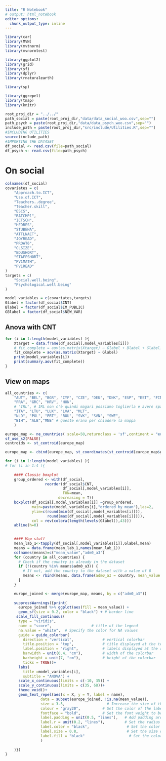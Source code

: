 ```yaml
---
title: "R Notebook"
# output: html_notebook
editor_options:
  chunk_output_type: inline
---
```


```r
library(car)
library(MVN)
library(mvtnorm)
library(mvnormtest)

library(ggplot2)
library(grid)
library(sf)
library(dplyr)
library(rnaturalearth)

library(sp)

library(ggrepel)
library(tmap)
library(knitr)

```


```r
root_proj_dir = "../../"
path_social = paste(root_proj_dir,"data/data_social_woo.csv",sep="")
path_psych = paste(root_proj_dir,"data/data_psych_woo.csv",sep="")
include_path = paste(root_proj_dir,"src/include/Utilities.R",sep="")
#INCLUDING UTILITIES
source(include_path)
#IMPORTING THE DATASET
df_social <- read.csv(file=path_social)
df_psych <- read.csv(file=path_psych)
```

# On social
```r
colnames(df_social)
covariates = c(
	"Approach.to.ICT",
	"Use.of.ICT",
	"Teachers..degree",
	"Teacher.skill",
	"ESCS",
	"RATCMP1",
	"ICTSCH",
	"HEDRES",
	"STUBEHA",
	"ATTLNACT",
	"JOYREAD",
	"PROAT6",
	"CLSIZE",
	"EDUSHORT",
	"STAFFSHORT",
	"PV1MATH",
	"PV1READ"
)
targets = c(
	"Social.well.being",
	"Psychological.well.being"
)

model_variables = c(covariates,targets)
Glabel = factor(df_social$CNT)
Blabel = factor(df_social$IM_PUBLIC)
GBlabel = factor(df_social$NEW_VAR)
```

## Anova with CNT
```r
for (i in 1:length(model_variables) ){
	Xtarget = data.frame(df_social[,model_variables[i]])
	# fit_complete = aov(as.matrix(Xtarget) ~ Glabel + Blabel + Glabel:Blabel)
	fit_complete = aov(as.matrix(Xtarget) ~ Glabel)
	print(model_variables[i])
	print(summary.aov(fit_complete))
}
```
## View on maps
```r
all_countries <- c(
	"AUT", "BEL", "BGR", "CYP", "CZE", "DEU", "DNK", "ESP", "EST", "FIN",
	"FRA", "GRC", "HRV", "HUN", 
	# "IRL", # IRL non c'è quindi magari possiamo toglierla e avere spazio?
	"ITA", "LTU", "LUX", "LVA", "MLT",
	"NLD", "POL", "PRT", "ROU", "SVK", "SVN", "SWE", 
	"BIH", "ALB","MNE" # queste erano per chiudere la mappa
	)

europe_map <- ne_countries( scale=50,returnclass = 'sf',continent = "europe")
sf_use_s2(FALSE)
centroids <- st_centroid(europe_map)

europe_map <- cbind(europe_map, st_coordinates(st_centroid(europe_map$geometry)))
```

```r
for (i in 1:length(model_variables) ){
# for (i in 1:4 ){
	
	#### Classic boxplot
	group_ordered <- with(df_social,                      
                  reorder(df_social$CNT,
                          df_social[,model_variables[i]],
                          FUN=mean,
                  		decreasing = T))
	boxplot(df_social[,model_variables[i]] ~group_ordered,
			main=paste(model_variables[i],"ordered by mean"),las=2,
			ylim=c(round(min(df_social[,model_variables[i]])),
				   round(max(df_social[,model_variables[i]]))),
			col = rev(colora(length(levels(Glabel)),43)))
	abline(h=0)

	
	#### Map stuff
	mean_lab_1<-tapply(df_social[,model_variables[i]],Glabel,mean)
    means = data.frame(mean_lab_1,names(mean_lab_1))
    colnames(means)=c("mean_value","adm0_a3")
    for (country in all_countries) {
      # Check if the country is already in the dataset
      if (!(country %in% means$adm0_a3)) {
        # If not, add the country to the dataset with a value of 0
        means <- rbind(means, data.frame(adm0_a3 = country, mean_value = NA))
      }
    }

    europe_joined <- merge(europe_map, means, by = c("adm0_a3"))
    
    suppressWarnings({print(
      europe_joined %>% ggplot(aes(fill = mean_value)) +
      geom_sf(size = 0.2, color = "black") + # border line
     scale_fill_continuous(
      type = "viridis",
      name = "score",                  # title of the legend
      na.value = "white",  # Specify the color for NA values
      guide = guide_colorbar(
        direction = "vertical",             # vertical colorbar
        title.position = "top",             # title displayed at the top
        label.position = "right",           # labels displayed at the right side
        barwidth = unit(0.4, "cm"),         # width of the colorbar
        barheight = unit(7, "cm"),          # height of the colorbar
        ticks = TRUE))+
      labs(
        title =model_variables[i],
        subtitle = "ANOVA") +
      scale_x_continuous(limits = c(-10, 35)) +
      scale_y_continuous(limits = c(35, 68))+
      theme_void()+
      geom_text_repel(aes(x = X, y = Y, label = name),
                data = subset(europe_joined, !is.na(mean_value)),
                size = 3.5,                   # Increase the size of the labels
                colour = "gray20",          # Set the color of the labels
                fontface = "bold",          # Set the font weight to bold
                label.padding = unit(0.5, "lines"),   # Add padding around the label
                label.r = unit(0.2, "lines"),         # Set the radius of the label's rounded corners
                label.color = "black",                 # Set the color of the label's border
                label.size = 0.8,                      # Set the size of the label's border
                label.fill = "black"                    # Set the color of the label's background
                ) 
    
    )})
}
```







